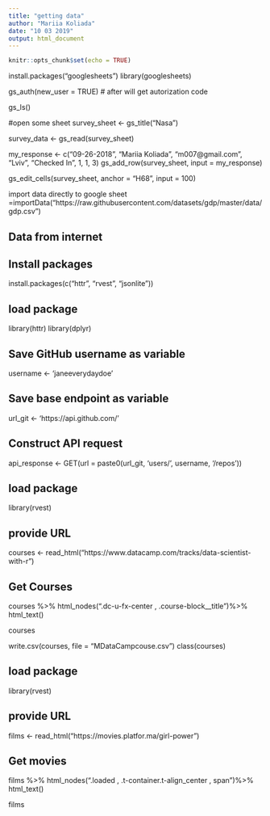 ```yaml
---
title: "getting data"
author: "Mariia Koliada"
date: "10 03 2019"
output: html_document
---
```


```r
knitr::opts_chunk$set(echo = TRUE)
```

install.packages("googlesheets")
library(googlesheets)

gs_auth(new_user = TRUE)
# after will get autorization code

gs_ls()

#open some sheet 
survey_sheet <- gs_title("Nasa")

survey_data <- gs_read(survey_sheet)

my_response <- c("09-26-2018",	"Mariia Koliada",	"m007@gmail.com",	"Lviv",	"Checked In",	1,	1, 3)
gs_add_row(survey_sheet, input = my_response)

gs_edit_cells(survey_sheet, anchor = "H68", input = 100)

import data directly to google sheet 
=importData("https://raw.githubusercontent.com/datasets/gdp/master/data/gdp.csv")

## Data from internet
## Install packages
install.packages(c("httr", "rvest", "jsonlite"))

## load package
library(httr)
library(dplyr)
 	
## Save GitHub username as variable
username <- 'janeeverydaydoe'

## Save base endpoint as variable
url_git <- 'https://api.github.com/'

## Construct API request
api_response <- GET(url = paste0(url_git, 'users/', username, '/repos'))

## load package
library(rvest)

## provide URL
courses <- read_html("https://www.datacamp.com/tracks/data-scientist-with-r")

## Get Courses
courses %>%
html_nodes(".dc-u-fx-center , .course-block__title")%>%
html_text()

courses

write.csv(courses, file = "MDataCampcouse.csv")
class(courses)

## load package
library(rvest)

## provide URL
films <- read_html("https://movies.platfor.ma/girl-power")

## Get movies
films %>%
html_nodes(".loaded , .t-container.t-align_center , span")%>%
html_text()



films





